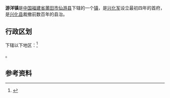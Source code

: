 {{中国乡级行政区|35/03/22/111/000
| 行政区全称 = 游洋镇
| 景观照片文件名 = 
| 景观照片描述 = 
| 汉语拼音 = 
| 通用拼音 = 
| 注音符號 = 
| 其它标音类型1 = 
| 其它标音1 = 
| 其它标音类型2 = 
| 其它标音2 = 
| 其它语言类型1 = 
| 其它语言地名1 = 
| 其它语言类型2 = 
| 其它语言地名2 = 
| 上级行政区 = [[福建省|福建省]][[莆田市|莆田市]][[仙游县|仙游县]]
| 行政区类别 = [[镇|镇]]
| 总面积 = 
| 户籍人口 = 
| 户籍人口年份 = 
| 常住人口 = 
| 常住人口年份 = 
| 人口密度 = 
| 行政区划 = 
| 官方网站 = 
| 政府驻地 = 
| 邮政编码 = 
| 电话区号 = 594
| 毗邻行政区 = 
| 位置图文件名 = 
| 位置图描述 = 
}}
'''游洋镇'''是[[中华人民共和国|中国]][[福建省|福建省]][[莆田市|莆田市]][[仙游县|仙游县]]下辖的一个[[镇|镇]]，是[[兴化军|兴化军]]设立最初四年的首府，是[[兴化县_(福建)|兴化县]]裁撤前数百年的县治。

== 行政区划 ==
{{PAGENAMEBASE}}下辖以下地区：<ref>{{PRC admin/ref sgc|35/03/22/111}}</ref>

{{PRC admin/children|35/03/22/111/000}}。

== 参考资料 ==
{{reflist}}

{{PRC admin/navcat|35/03/22/111/000}}